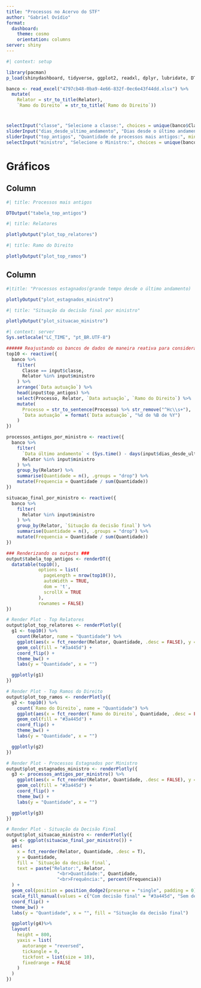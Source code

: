 ```yaml
---
title: "Processos no Acervo do STF"
author: "Gabriel Ovídio"
format: 
  dashboard:
    theme: cosmo
    orientation: columns
server: shiny
---
```


```r
#| context: setup

library(pacman)
p_load(shinydashboard, tidyverse, ggplot2, readxl, dplyr, lubridate, DT, plotly, scales)

banco <- read_excel("4797cb48-0ba9-4e66-832f-0ec6e43f44dd.xlsx") %>%
  mutate(
    Relator = str_to_title(Relator),
    `Ramo do Direito` = str_to_title(`Ramo do Direito`))
```


# {.sidebar}

```r
selectInput("classe", "Selecione a classe:", choices = unique(banco$Classe), selected = "HC")
sliderInput("dias_desde_ultimo_andamento", "Dias desde o último andamento:", min = 30, max = 365, value = 180, step = 10)
sliderInput("top_antigos", "Quantidade de processos mais antigos:", min = 5, max = 30, value = 10, step = 1)
selectInput("ministro", "Selecione o Ministro:", choices = unique(banco$Relator)[1:20], multiple = TRUE, selected = unique(banco$Relator)[1:19])

```

# Gráficos


## Column {.tabset width="50%"}

```r
#| title: Processos mais antigos

DTOutput("tabela_top_antigos")
```

```r
#| title: Relatores

plotlyOutput("plot_top_relatores")
```

```r
#| title: Ramo do Direito

plotlyOutput("plot_top_ramos")
```

## Column

```r
#|title: "Processos estagnados(grande tempo desde o último andamento)  por ministro"

plotlyOutput("plot_estagnados_ministro")
```

```r
#| title: "Situação da decisão final por ministro"

plotlyOutput("plot_situacao_ministro")
```


```r
#| context: server
Sys.setlocale("LC_TIME", "pt_BR.UTF-8")

###### Reajustando os bancos de dados de maneira reativa para considerar os filtros ###### 
top10 <- reactive({
  banco %>%
    filter(
      Classe == input$classe,
      Relator %in% input$ministro
    ) %>%
    arrange(`Data autuação`) %>%
    head(input$top_antigos) %>%
    select(Processo, Relator, `Data autuação`, `Ramo do Direito`) %>%
    mutate(
      Processo = str_to_sentence(Processo) %>% str_remove("^Hc\\s+"),
      `Data autuação` = format(`Data autuação`, "%d de %B de %Y")
    )
})

processos_antigos_por_ministro <- reactive({
  banco %>%
    filter(
      `Data último andamento` < (Sys.time() - days(input$dias_desde_ultimo_andamento)),
      Relator %in% input$ministro
    ) %>%
    group_by(Relator) %>%
    summarise(Quantidade = n(), .groups = "drop") %>%
    mutate(Frequencia = Quantidade / sum(Quantidade))
})

situacao_final_por_ministro <- reactive({
  banco %>%
    filter(
      Relator %in% input$ministro
    ) %>%
    group_by(Relator, `Situação da decisão final`) %>%
    summarise(Quantidade = n(), .groups = "drop") %>%
    mutate(Frequencia = Quantidade / sum(Quantidade))
})

### Renderizando os outputs ### 
output$tabela_top_antigos <- renderDT({
  datatable(top10(), 
            options = list(
              pageLength = nrow(top10()),
              autoWidth = TRUE,
              dom = 't',
              scrollX = TRUE
            ),
            rownames = FALSE)
})

# Render Plot - Top Relatores
output$plot_top_relatores <- renderPlotly({
  g1 <- top10() %>%
    count(Relator, name = "Quantidade") %>%
    ggplot(aes(x = fct_reorder(Relator, Quantidade, .desc = FALSE), y = Quantidade)) +
    geom_col(fill = "#3a445d") +
    coord_flip() +
    theme_bw() +
    labs(y = "Quantidade", x = "")

  ggplotly(g1)
})

# Render Plot - Top Ramos do Direito
output$plot_top_ramos <- renderPlotly({
  g2 <- top10() %>%
    count(`Ramo do Direito`, name = "Quantidade") %>%
    ggplot(aes(x = fct_reorder(`Ramo do Direito`, Quantidade, .desc = FALSE), y = Quantidade)) +
    geom_col(fill = "#3a445d") +
    coord_flip() +
    theme_bw() +
    labs(y = "Quantidade", x = "")

  ggplotly(g2)
})

# Render Plot - Processos Estagnados por Ministro
output$plot_estagnados_ministro <- renderPlotly({
  g3 <- processos_antigos_por_ministro() %>%
    ggplot(aes(x = fct_reorder(Relator, Quantidade, .desc = FALSE), y = Quantidade)) +
    geom_col(fill = "#3a445d") +
    coord_flip() +
    theme_bw() +
    labs(y = "Quantidade", x = "")

  ggplotly(g3)
})

# Render Plot - Situação da Decisão Final
output$plot_situacao_ministro <- renderPlotly({
  g4 <- ggplot(situacao_final_por_ministro()) +
  aes(
    x = fct_reorder(Relator, Quantidade, .desc = T),
    y = Quantidade,
    fill = `Situação da decisão final`,
    text = paste("Relator:", Relator, 
                   "<br>Quantidade:", Quantidade, 
                   "<br>Frequência:", percent(Frequencia))
  ) +
  geom_col(position = position_dodge2(preserve = "single", padding = 0)) +
  scale_fill_manual(values = c("Com decisão final" = "#3a445d", "Sem decisão final" = "#DC758F"))+
  coord_flip() +
  theme_bw() +
  labs(y = "Quantidade", x = "", fill = "Situação da decisão final")

  ggplotly(g4)%>%
  layout(
    height = 800,  
    yaxis = list(
      autorange = "reversed",  
      tickangle = 0,
      tickfont = list(size = 10),
      fixedrange = FALSE 
    )
  )
})
```


